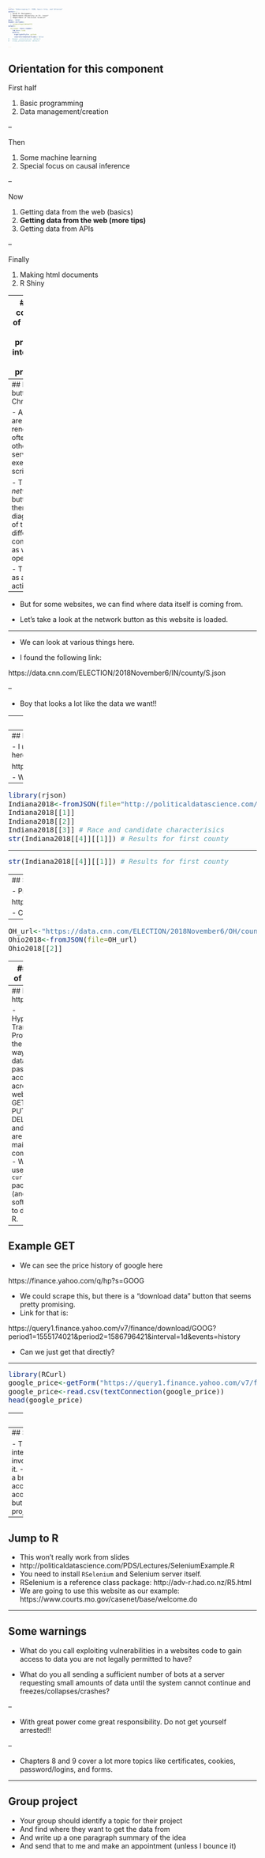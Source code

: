```yaml
---
title: "Webscraping 2: JSON, basic http, and Selenium"
author: |
  | Jacob M. Montgomery
  | *Washington University in St. Louis*
  | *Department of Political Science*
date: '2020'
header-includes:
  - \usepackage{amsmath}
output:
  xaringan::moon_reader:
    lib_dir: libs
    nature:
      highlightStyle: github
      countIncrementalSlides: false
#   beamer_presentation: default
#   slidy_presentation: default


---
```


<style type="text/css">
body, td {
   font-size: 14px;
}
code.r{
  font-size: 14px;
}
pre {
  font-size: 4px;
}
</style>


## Orientation for this component

First half



1. Basic programming
2. Data management/creation

--

Then

1. Some machine learning
2. Special focus on causal inference


--

Now

1. Getting data from the web (basics)
2. **Getting data from the web (more tips)**
3. Getting data from APIs

--

Finally

1. Making html documents
2. R Shiny



---
## The cool side of the web -- programs interfacing with programs

https://www.cnn.com/election/2018/results

- Let's look at this with our inspector.  
- Not so easy, huh?
- But this data has to be coming from somewhere.


---
## Network button for Chrom 

- As pages are rendered, often call to other servers and execute scripts.

- The *network* button is there to help diagnose all of the different connections as websites operate.

- Think of it as a "log" of activity.

--

- But for some websites, we can find where data itself is coming from.

- Let's take a look at the network button as this website is loaded.


---

- We can look at various things here.

- I found the following link:

https://data.cnn.com/ELECTION/2018November6/IN/county/S.json

--

- Boy that looks a lot like the data we want!!


---
## JSON

- A lot of the more complex data-driven websites you want these dats are running JavaScript.
- JSON (JavaScript Object Notation) is a generic format for any data object being passed around.
- It is very similar to unstructured lists in R.
- We'll try downloading this manually first and 


---
## Let's try that with manual download

- I used that url and downloaded the file.  Or you can get it from here.

http://politicaldatascience.com/PDS/Datasets/cnnExample.json

- We are going to use the `rjson` package.



---



```r
library(rjson)
Indiana2018<-fromJSON(file="http://politicaldatascience.com/PDS/Datasets/cnnExample.json")
Indiana2018[[1]]
Indiana2018[[2]]
Indiana2018[[3]] # Race and candidate characterisics
str(Indiana2018[[4]][[1]]) # Results for first county
```

---

```r
str(Indiana2018[[4]][[1]]) # Results for first county
```

---
## So what about the rest?

- Pretty easy to guess where the Ohio results are:

https://data.cnn.com/ELECTION/2018November6/OH/county/S.json

- Can we get this easier than manual download?

--

```r
OH_url<-"https://data.cnn.com/ELECTION/2018November6/OH/county/S.json"
Ohio2018<-fromJSON(file=OH_url)
Ohio2018[[2]]
```


---
## End of Part A



---
## Basic http


- HyperText Transfer Protocol is the basic way that data is passed and accessed across the web.
- GET, POST, PUT, DELETE and HEAD are the main commands.
- We will use the `curl` package (and software) to do this in R.



---
## Example GET

- We can see the price history of google here

https://finance.yahoo.com/q/hp?s=GOOG


- We could scrape this, but there is a "download data" button that seems pretty promising.
- Link for that is:

https://query1.finance.yahoo.com/v7/finance/download/GOOG?period1=1555174021&period2=1586796421&interval=1d&events=history


- Can we just get that directly?

---

```r
library(RCurl)
google_price<-getForm("https://query1.finance.yahoo.com/v7/finance/download/GOOG", period1="1555174021", period2="1586796421", interval="1d", events="history")
google_price<-read.csv(textConnection(google_price))
head(google_price)
```


---
### End of Part B


---
## Selenium

- The website you want may have forms 
- May be intentionally unfreindly to previous techniques
- May involve a giant backend database you don't/cant get all of it.
- Selenium is software designed to allow you to operate a browser like you are a person.  
- Anything you can access/get via normal browsing behavior is generally accessible.
- I am NOT going to help you get configured, but here is a place to start: https://cran.r-project.org/web/packages/RSelenium/vignettes/basics.html



---
## Jump to R

- This won't really work from slides
- http://politicaldatascience.com/PDS/Lectures/SeleniumExample.R
- You need to install `RSelenium` and Selenium server itself.
- RSelenium is a reference class package: 
http://adv-r.had.co.nz/R5.html
- We are going to use this website as our example: https://www.courts.mo.gov/casenet/base/welcome.do




---

## Some warnings

- What do you call exploiting vulnerabilities in a websites code to gain access to data you are not legally permitted to have?

- What do you all sending a sufficient number of bots at a server requesting small amounts of data until the system cannot continue and freezes/collapses/crashes?

--

- With great power come great responsibility.  Do not get yourself arrested!!


--

- Chapters 8 and 9 cover a lot more topics like certificates, cookies, password/logins, and forms.

---

## Group project  

- Your group should identify a topic for their project
- And find where they want to get the data from
- And write up a one paragraph summary of the idea 
- And send that to me and make an appointment (unless I bounce it)
